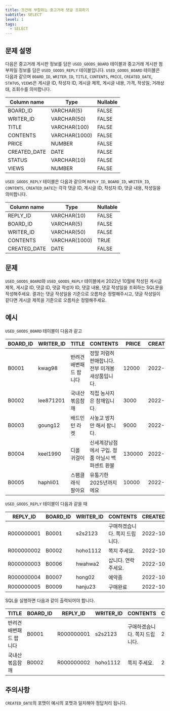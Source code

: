 ```yaml
---
title: 조건에 부합하는 중고거래 댓글 조회하기
subtitle: SELECT
level: 1
tags:
  - SELECT
---
```


## 문제 설명

다음은 중고거래 게시판 정보를 담은 `USED_GOODS_BOARD` 테이블과 중고거래 게시판 첨부파일 정보를 담은 `USED_GOODS_REPLY` 테이블입니다. `USED_GOODS_BOARD` 테이블은 다음과 같으며 `BOARD_ID`, `WRITER_ID`, `TITLE`, `CONTENTS`, `PRICE`, `CREATED_DATE`, `STATUS`, `VIEWS`은 게시글 ID, 작성자 ID, 게시글 제목, 게시글 내용, 가격, 작성일, 거래상태, 조회수를 의미합니다.

| Column name  | Type          | Nullable |
| ------------ | ------------- | -------- |
| BOARD_ID     | VARCHAR(5)    | FALSE    |
| WRITER_ID    | VARCHAR(50)   | FALSE    |
| TITLE        | VARCHAR(100)  | FALSE    |
| CONTENTS     | VARCHAR(1000) | FALSE    |
| PRICE        | NUMBER        | FALSE    |
| CREATED_DATE | DATE          | FALSE    |
| STATUS       | VARCHAR(10)   | FALSE    |
| VIEWS        | NUMBER        | FALSE    |

`USED_GOODS_REPLY` 테이블은 다음과 같으며 `REPLY_ID`, `BOARD_ID`, `WRITER_ID`, `CONTENTS`, `CREATED_DATE`는 각각 댓글 ID, 게시글 ID, 작성자 ID, 댓글 내용, 작성일을 의미합니다.

| Column name  | Type          | Nullable |
| ------------ | ------------- | -------- |
| REPLY_ID     | VARCHAR(10)   | FALSE    |
| BOARD_ID     | VARCHAR(5)    | FALSE    |
| WRITER_ID    | VARCHAR(50)   | FALSE    |
| CONTENTS     | VARCHAR(1000) | TRUE     |
| CREATED_DATE | DATE          | FALSE    |

## 문제

`USED_GOODS_BOARD`와 `USED_GOODS_REPLY` 테이블에서 2022년 10월에 작성된 게시글 제목, 게시글 ID, 댓글 ID, 댓글 작성자 ID, 댓글 내용, 댓글 작성일을 조회하는 SQL문을 작성해주세요. 결과는 댓글 작성일을 기준으로 오름차순 정렬해주시고, 댓글 작성일이 같다면 게시글 제목을 기준으로 오름차순 정렬해주세요.

## 예시

`USED_GOODS_BOARD` 테이블이 다음과 같고

| BOARD_ID | WRITER_ID | TITLE                  | CONTENTS                                          | PRICE  | CREATED_DATE | STATUS | VIEWS |
| -------- | --------- | ---------------------- | ------------------------------------------------- | ------ | ------------ | ------ | ----- |
| B0001    | kwag98    | 반려견 배변패드 팝니다 | 정말 저렴히 판매합니다. 전부 미개봉 새상품입니다. | 12000  | 2022-10-01   | DONE   | 250   |
| B0002    | lee871201 | 국내산 볶음참깨        | 직접 농사지은 참깨입니다.                         | 3000   | 2022-10-02   | DONE   | 121   |
| B0003    | goung12   | 배드민턴 라켓          | 사놓고 방치만 해서 팝니다.                        | 9000   | 2022-10-02   | SALE   | 212   |
| B0004    | keel1990  | 디올 귀걸이            | 신세계강남점에서 구입. 정품 아닐시 백퍼센트 환불  | 130000 | 2022-10-02   | SALE   | 199   |
| B0005    | haphli01  | 스팸클래식 팔아요      | 유통기한 2025년까지에요                           | 10000  | 2022-10-02   | SALE   | 121   |

`USED_GOODS_REPLY` 테이블이 다음과 같을 때

| REPLY_ID   | BOARD_ID | WRITER_ID | CONTENTS                       | CREATED_DATE |
| ---------- | -------- | --------- | ------------------------------ | ------------ |
| R000000001 | B0001    | s2s2123   | 구매하겠습니다. 쪽지 드립니다. | 2022-10-02   |
| R000000002 | B0002    | hoho1112  | 쪽지 주세요.                   | 2022-10-03   |
| R000000003 | B0006    | hwahwa2   | 삽니다. 연락주세요.            | 2022-10-03   |
| R000000004 | B0007    | hong02    | 예약중                         | 2022-10-06   |
| R000000005 | B0009    | hanju23   | 구매완료                       | 2022-10-07   |

SQL을 실행하면 다음과 같이 출력되어야 합니다.

| TITLE                  | BOARD_ID | REPLY_ID   | WRITER_ID | CONTENTS                       | CREATED_DATE |
| ---------------------- | -------- | ---------- | --------- | ------------------------------ | ------------ |
| 반려견 배변패드 팝니다 | B0001    | R000000001 | s2s2123   | 구매하겠습니다. 쪽지 드립니다. | 2022-10-02   |
| 국내산 볶음참깨        | B0002    | R000000002 | hoho1112  | 쪽지 주세요.                   | 2022-10-03   |

## 주의사항

`CREATED_DATE`의 포맷이 예시의 포맷과 일치해야 정답처리 됩니다.
